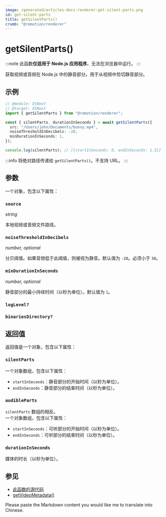 ```yaml
---
image: /generated/articles-docs-renderer-get-silent-parts.png
id: get-silent-parts
title: getSilentParts()
crumb: "@remotion/renderer"
---
```


<YouTube
  minutes={2}
  href="https://www.youtube.com/watch?v=OHrvTMgiXWc"
  thumb="https://i.ytimg.com/vi/OHrvTMgiXWc/hqdefault.jpg?sqp=-oaymwEcCNACELwBSFXyq4qpAw4IARUAAIhCGAFwAcABBg==&rs=AOn4CLC35vhR28KkxA7Bxr5XRqbIsMxe3g"
  title="Remove silence from videos programmatically"
/>

# getSilentParts()<AvailableFrom v="4.0.18" />

:::note
此函数**仅适用于 Node.js 应用程序**。无法在浏览器中运行。
:::

获取视频或音频在 Node.js 中的静音部分。用于从视频中剪切静音部分。

## 示例

```ts twoslash title="silent-parts.mjs"
// @module: ESNext
// @target: ESNext
import { getSilentParts } from "@remotion/renderer";

const { silentParts, durationInSeconds } = await getSilentParts({
  src: "/Users/john/Documents/bunny.mp4",
  noiseThresholdInDecibels: -20,
  minDurationInSeconds: 1,
});

console.log(silentParts); // [{startInSeconds: 0, endInSeconds: 1.5}]
```

:::info
将绝对路径传递给 `getSilentParts()`。不支持 URL。
:::

## 参数

一个对象，包含以下属性：

### `source`

_string_

本地视频或音频文件路径。

### `noiseThresholdInDecibels`

_number, optional_

分贝阈值。如果音频低于此阈值，则被视为静音。默认值为 `-20`。必须小于 `30`。

### `minDurationInSeconds`

_number, optional_

静音部分的最小持续时间（以秒为单位）。默认值为 `1`。

### `logLevel?`

<Options id="log"/>

### `binariesDirectory?`<AvailableFrom v="4.0.120" />

<Options id="binaries-directory" />

## 返回值

返回值是一个对象，包含以下属性：

### `silentParts`

一个对象数组，包含以下属性：

- `startInSeconds`：静音部分的开始时间（以秒为单位）。
- `endInSeconds`：静音部分的结束时间（以秒为单位）。

### `audibleParts`

`silentParts` 数组的相反。  
一个对象数组，包含以下属性：

- `startInSeconds`：可听部分的开始时间（以秒为单位）。
- `endInSeconds`：可听部分的结束时间（以秒为单位）。

### `durationInSeconds`

媒体的时长（以秒为单位）。

## 参见

- [此函数的源代码](https://github.com/remotion-dev/remotion/blob/main/packages/renderer/src/get-silent-parts.ts)
- [getVideoMetadata()](/docs/renderer/get-video-metadata)

Please paste the Markdown content you would like me to translate into Chinese.
